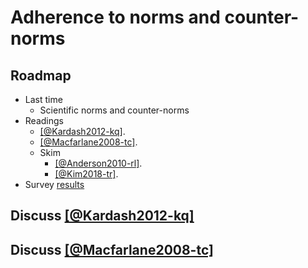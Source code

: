 # Adherence to norms and counter-norms {-}

## Roadmap {-}

- Last time
    - Scientific norms and counter-norms
- Readings
    - [[@Kardash2012-kq]](https://doi.org/10.1007/s11251-011-9195-0).
    - [[@Macfarlane2008-tc]](https://doi.org/10.1007/s10805-008-9055-y).
    - Skim
        - [[@Anderson2010-rl]](Anderson2010-rl).
        - [[@Kim2018-tr]](https://doi.org/10.1177/0971721817744438).
- Survey [results](survey_01_results.html)

## Discuss [[@Kardash2012-kq]](https://doi.org/10.1007/s11251-011-9195-0) {-}

## Discuss [[@Macfarlane2008-tc]](https://doi.org/10.1007/s10805-008-9055-y) {-}